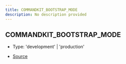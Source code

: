 ```yaml
---
title: COMMANDKIT_BOOTSTRAP_MODE
description: No description provided
---
```


## COMMANDKIT_BOOTSTRAP_MODE

- Type: 'development' \| 'production'

- [Source](https://github.com/underctrl-io/commandkit/blob/141d1404ab18a8e659209a0fab65466bf3b6dd85/packages/commandkit/src/utils/constants.ts#L7)